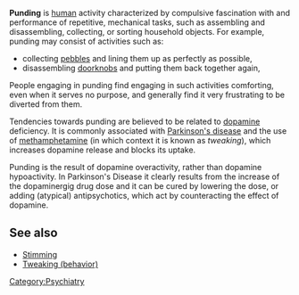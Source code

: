 '''Punding''' is [[human]] activity characterized by compulsive fascination with and performance of repetitive, mechanical tasks, such as assembling and disassembling, collecting, or sorting household objects. For example, punding may consist of activities such as:
* collecting [[pebble]]s and lining them up as perfectly as possible, 
* disassembling [[doorknob|doorknobs]] and putting them back together again, 

People engaging in punding find engaging in such activities comforting, even when it serves no purpose, and generally find it very frustrating to be diverted from them.

Tendencies towards punding are believed to be related to [[dopamine]] deficiency. It is commonly associated with [[Parkinson's disease]] and the use of [[methamphetamine]] (in which context it is known as ''tweaking''), which increases dopamine release and blocks its uptake.

Punding is the result of dopamine overactivity, rather than dopamine hypoactivity. In Parkinson's Disease it clearly results from the increase of the dopaminergig drug dose and it can be cured by lowering the dose, or adding (atypical) antipsychotics, which act by counteracting the effect of dopamine.

== See also ==
* [[Stimming]]
* [[Tweaking (behavior)]]

[[Category:Psychiatry]]